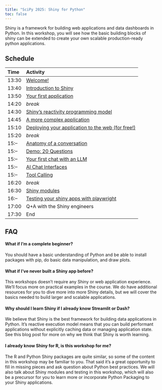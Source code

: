 ```yaml
---
title: "SciPy 2025: Shiny for Python"
toc: false
---
```


Shiny is a framework for building web applications and data dashboards in Python.
In this workshop,
you will see how the basic building blocks of shiny can be extended to create
your own scalable production-ready python applications.

## Schedule

:::{.column-body}
| Time  | Activity                                                     |
| :---- | :----------------------------------------------------------- |
| 13:30 | [Welcome!](01-01-welcome.qmd)                                |
| 13:40 | [Introduction to Shiny](01-02-intro-shiny.qmd)               |
| 13:50 | [Your first application](01-03-first-app.qmd)                |
| 14:20 | *break*                                                      |
| 14:30 | [Shiny's reactivity programming model](02-01-reactivity.qmd) |
| 14:45 | [A more complex application]()                               |
| 15:10 | [Deploying your application to the web (for free!)]()        |
| 15:20 | *break*                                                      |
| 15:-- | [Anatomy of a conversation]()                                |
| 15:-- | [Demo: 20 Questions][demo20q]                                |
| 15:-- | [Your first chat with an LLM]()                              |
| 15:-- | [AI Chat Interfaces]()                                       |
| 15:-- | [Tool Calling]()                                             |
| 16:20 | *break*                                                      |
| 16:30 | [Shiny modules]()                                            |
| 16:-- | [Testing your shiny apps with playwright]()                  |
| 17:00 | Q+A with the Shiny engineers                                 |
| 17:30 | End                                                          |
:::

## FAQ

#### What if I'm a complete beginner?

You should have a basic understanding of Python and be able to install packages with pip, do basic data manipulation, and draw plots.

#### What if I've never built a Shiny app before?

This workshops doesn’t require any Shiny or web application experience.
We'll focus more on practical examples in the course.
We do have additional resources for you to dive more into more Shiny details,
but we will cover the basics needed to build larger and scalable applications.

#### Why should I learn Shiny if I already know Streamlit or Dash?

We believe that Shiny is the best framework for building data applications in Python.
It’s reactive execution model means that you can build performant applications without
explicitly caching data or managing application state.
See
this blog post
for more on why we think that Shiny is worth learning.

#### I already know Shiny for R, is this workshop for me?

The R and Python Shiny packages are quite similar,
so some of the content in this workshop may be familiar to you.
That said it’s a great opportunity to fill in missing pieces and ask question about Python best practices.
We will also talk about Shiny modules and testing in this workshop,
which will also be a precursor for you to learn more or incorporate Python Packaging
to your Shiny applications.


[demo20q]: https://github.com/chendaniely/2025-06-05-llm/blob/main/demo/20-questions/app.R

